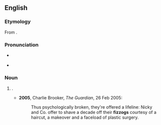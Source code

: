 ==English==

===Etymology===
From {{m|en|physiognomy}}.

===Pronunciation===
* {{a|British}} {{IPA|en|/ˈfɪz.ɒɡ/}}
* {{audio|en|En-au-fizzog.ogg|Audio (AU)}}

===Noun===
{{en-noun}}

# {{lb|en|slang|British}} {{alternative form of|en|phizog||the [[face]]}}.
#* '''2005''', Charlie Brooker, ''The Guardian'', 26 Feb 2005:
#*: Thus psychologically broken, they're offered a lifeline: Nicky and Co. offer to shave a decade off their '''fizzogs''' courtesy of a haircut, a makeover and a faceload of plastic surgery.
